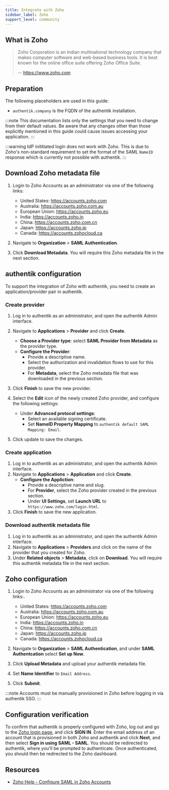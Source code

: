 ```yaml
---
title: Integrate with Zoho
sidebar_label: Zoho
support_level: community
---
```


## What is Zoho

> Zoho Corporation is an Indian multinational technology company that makes computer software and web-based business tools. It is best known for the online office suite offering Zoho Office Suite.
>
> -- https://www.zoho.com

## Preparation

The following placeholders are used in this guide:

- `authentik.company` is the FQDN of the authentik installation.

:::note
This documentation lists only the settings that you need to change from their default values. Be aware that any changes other than those explicitly mentioned in this guide could cause issues accessing your application.
:::

:::warning
IdP inititiated login does not work with Zoho. This is due to Zoho's non-standard requirement to set the format of the SAML `NameID` response which is currently not possible with authentik.
:::

## Download Zoho metadata file

1. Login to Zoho Accounts as an administrator via one of the following links:
    - United States: https://accounts.zoho.com
    - Australia: https://accounts.zoho.com.au
    - European Union: https://accounts.zoho.eu
    - India: https://accounts.zoho.in
    - China: https://accounts.zoho.com.cn
    - Japan: https://accounts.zoho.jp
    - Canada: https://accounts.zohocloud.ca

2. Navigate to **Organization** > **SAML Authentication**.
3. Click **Download Metadata**. You will require this Zoho metadata file in the next section.

## authentik configuration

To support the integration of Zoho with authentik, you need to create an application/provider pair in authentik.

### Create provider

1. Log in to authentik as an administrator, and open the authentik Admin interface.
2. Navigate to **Applications** > **Provider** and click **Create**.
    - **Choose a Provider type**: select **SAML Provider from Metadata** as the provider type.
    - **Configure the Provider**:
        - Provide a descriptive name.
        - Select the authorization and invalidation flows to use for this provider.
        - For **Metadata**, select the Zoho metadata file that was downloaded in the previous section.

3. Click **Finish** to save the new provider.
4. Select the **Edit** icon of the newly created Zoho provider, and configure the following settings:
    - Under **Advanced protocol settings**:
        - Select an available signing certificate.
        - Set **NameID Property Mapping** to `authentik default SAML Mapping: Email`.

5. Click update to save the changes.

### Create application

1. Log in to authentik as an administrator, and open the authentik Admin interface.
2. Navigate to **Applications** > **Application** and click **Create**.
    - **Configure the Appliction**:
        - Provide a descriptive name and slug.
        - For **Provider**, select the Zoho provider created in the previous section.
        - Under **UI Settings**, set **Launch URL** to `https://www.zoho.com/login.html`.
3. Click **Finish** to save the new application.

### Download authentik metadata file

1. Log in to authentik as an administrator, and open the authentik Admin interface.
2. Navigate to **Applications** > **Providers** and click on the name of the provider that you created for Zoho.
3. Under **Related objects** > **Metadata**, click on **Download**. You will require this authentik metadata file in the next section.

## Zoho configuration

1. Login to Zoho Accounts as an administrator via one of the following links:.
    - United States: https://accounts.zoho.com
    - Australia: https://accounts.zoho.com.au
    - European Union: https://accounts.zoho.eu
    - India: https://accounts.zoho.in
    - China: https://accounts.zoho.com.cn
    - Japan: https://accounts.zoho.jp
    - Canada: https://accounts.zohocloud.ca

2. Navigate to **Organization** > **SAML Authentication**, and under **SAML Authentcation** select **Set up Now**.
3. Click **Upload Metadata** and upload your authentik metadata file.
4. Set **Name Identifier** to `Email Address`.
5. Click **Submit**.

:::note
Accounts must be manually provisioned in Zoho before logging in via authentik SSO.
:::

## Configuration verification

To confirm that authentik is properly configured with Zoho, log out and go to the [Zoho login page](https://www.zoho.com/login.html), and click **SIGN IN**. Enter the email address of an account that is provisioned in both Zoho and authentik and click **Next**, and then select **Sign in using SAML - SAML**. You should be redirected to authentik, where you'll be prompted to authenticate. Once authenticated, you should then be redirected to the Zoho dashboard.

## Resources

- [Zoho Help - Configure SAML in Zoho Accounts](https://help.zoho.com/portal/en/kb/accounts/manage-your-organization/saml/articles/configure-saml-in-zoho-accounts#Configure_SAML_in_your_IdP_using_Zohos_Metadata)
